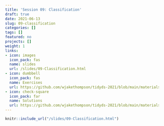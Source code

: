 ```yaml
---
title: 'Session 09: Classification'
draft: true
date: 2021-06-13
slug: 09-classification
categories: []
tags: []
featured: no
projects: []
weight: 1
links:
- icon: images
  icon_pack: fas
  name: slides
  url: /slides/09-Classification.html
- icon: dumbbell
  icon_pack: fas
  name: Exercises
  url: https://github.com/wjakethompson/tidyds-2021/blob/main/materials/exercises/09-classification.Rmd
- icon: check-square
  icon_pack: far
  name: Solutions
  url: https://github.com/wjakethompson/tidyds-2021/blob/main/materials/solutions/09-classification-solutions.Rmd
---
```


```r
knitr::include_url("/slides/09-Classification.html")
```
